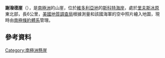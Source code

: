 {{Coord|74|8|S|161|9|E||display=title}}

'''謝潑德崖'''（{{lang-en|Shepard Cliff}}），是[[南極洲|南極洲]]的山崖，位於[[維多利亞地|維多利亞地]]的[[斯科特海岸|斯科特海岸]]，處於[[里夫斯冰原|里夫斯冰原]]東北部，長6公里，[[美國地質調查局|美國地質調查局]]根據測量和該國海軍的空中照片繪入地圖，現時由[[南極條約體系|南極條約體系]]管理。

==參考資料==
{{usgs-gazetteer}}

{{DEFAULTSORT:Shepard Cliff}}
[[Category:南極洲懸崖|Category:南極洲懸崖]]


{{ScottCoast-geo-stub}}